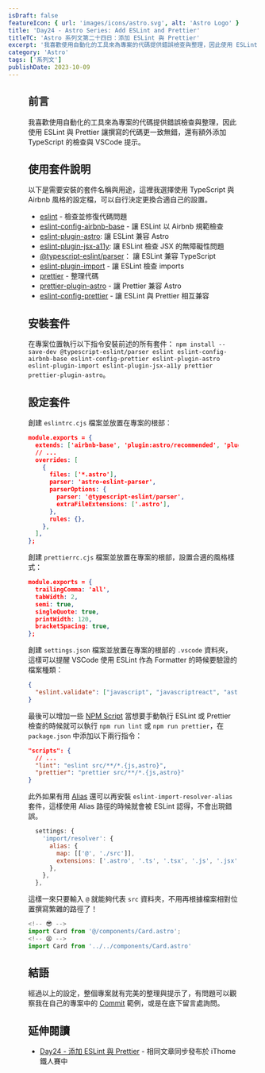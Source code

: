 ```yaml
---
isDraft: false
featureIcon: { url: 'images/icons/astro.svg', alt: 'Astro Logo' }
title: 'Day24 - Astro Series: Add ESLint and Prettier'
titleTC: 'Astro 系列文第二十四日：添加 ESLint 與 Prettier'
excerpt: '我喜歡使用自動化的工具來為專案的代碼提供錯誤檢查與整理，因此使用 ESLint 與 Prettier 讓撰寫的代碼更一致無錯，還有額外添加 TypeScript 的檢查與 VSCode 提示。'
category: 'Astro'
tags: ['系列文']
publishDate: 2023-10-09
---
```


<Figure
  width="1200"
  height="600"
  src="images/posts/ithome-astro/thumbnail/day24-add-eslint-and-prettier.webp"
  alt="一個漂亮的漸層背景上面有一句標題：「添加 ESLint 與 Prettier 」"
/>

## 前言

我喜歡使用自動化的工具來為專案的代碼提供錯誤檢查與整理，因此使用 ESLint 與 Prettier 讓撰寫的代碼更一致無錯，還有額外添加 TypeScript 的檢查與 VSCode 提示。

## 使用套件說明

以下是需要安裝的套件名稱與用途，這裡我選擇使用 TypeScript 與 Airbnb 風格的設定檔，可以自行決定更換合適自己的設置。

- [eslint](https://eslint.org/) - 檢查並修復代碼問題
- [eslint-config-airbnb-base](https://github.com/airbnb/javascript) - 讓 ESLint 以 Airbnb 規範檢查
- [eslint-plugin-astro](https://github.com/ota-meshi/eslint-plugin-astro): 讓 ESLint 兼容 Astro
- [eslint-plugin-jsx-a11y](https://github.com/jsx-eslint/eslint-plugin-jsx-a11y): 讓 ESLint 檢查 JSX 的無障礙性問題
- [@typescript-eslint/parser](https://github.com/typescript-eslint/typescript-eslint)： 讓 ESLint 兼容 TypeScript
- [eslint-plugin-import](https://github.com/import-js/eslint-plugin-import) - 讓 ESLint 檢查 imports
- [prettier](https://prettier.io/) - 整理代碼
- [prettier-plugin-astro](https://github.com/withastro/prettier-plugin-astro) - 讓 Prettier 兼容 Astro
- [eslint-config-prettier](https://github.com/prettier/eslint-config-prettier) - 讓 ESLint 與 Prettier 相互兼容

## 安裝套件

在專案位置執行以下指令安裝前述的所有套件： `npm install --save-dev @typescript-eslint/parser eslint eslint-config-airbnb-base eslint-config-prettier eslint-plugin-astro eslint-plugin-import eslint-plugin-jsx-a11y prettier prettier-plugin-astro`。

## 設定套件

創建 `eslintrc.cjs` 檔案並放置在專案的根部：

```json
module.exports = {
  extends: ['airbnb-base', 'plugin:astro/recommended', 'plugin:astro/jsx-a11y-recommended', 'prettier'],
  // ...
  overrides: [
    {
      files: ['*.astro'],
      parser: 'astro-eslint-parser',
      parserOptions: {
        parser: '@typescript-eslint/parser',
        extraFileExtensions: ['.astro'],
      },
      rules: {},
    },
  ],
};

```

創建 `prettierrc.cjs` 檔案並放置在專案的根部，設置合適的風格樣式：

```json
module.exports = {
  trailingComma: 'all',
  tabWidth: 2,
  semi: true,
  singleQuote: true,
  printWidth: 120,
  bracketSpacing: true,
};

```

創建 `settings.json` 檔案並放置在專案的根部的 `.vscode` 資料夾，這樣可以提醒 VSCode 使用 ESLint 作為 Formatter 的時候要驗證的檔案種類：

```json
{
  "eslint.validate": ["javascript", "javascriptreact", "astro", "typescript", "typescriptreact"]
}
```

最後可以增加一些 [NPM Script](https://docs.npmjs.com/cli/v9/using-npm/scripts) 當想要手動執行 ESLint 或 Prettier 檢查的時候就可以執行 `npm run lint` 或 `npm run prettier`，在 `package.json` 中添加以下兩行指令：

```json
"scripts": {
  // ...
  "lint": "eslint src/**/*.{js,astro}",
  "prettier": "prettier src/**/*.{js,astro}"
}

```

此外如果有用 [Alias](https://docs.astro.build/en/guides/aliases/) 還可以再安裝 `eslint-import-resolver-alias` 套件，這樣使用 Alias 路徑的時候就會被 ESLint 認得，不會出現錯誤。

```jsx
  settings: {
    'import/resolver': {
      alias: {
        map: [['@', './src']],
        extensions: ['.astro', '.ts', '.tsx', '.js', '.jsx', '.json', '.vue'],
      },
    },
  },

```

這樣一來只要輸入 `@` 就能夠代表 `src` 資料夾，不用再根據檔案相對位置撰寫繁雜的路徑了！

```jsx
<!-- 😎 -->
import Card from '@/components/Card.astro';
<!-- 😫 -->
import Card from '../../components/Card.astro'

```

## 結語

經過以上的設定，整個專案就有完美的整理與提示了，有問題可以觀察我在自己的專案中的 [Commit](https://github.com/riceball-tw/wei-wei-web/commit/09005f3a1021dd5b1f27bb8a24679d96cca3b04e) 範例，或是在底下留言處詢問。

## 延伸閱讀

- [Day24 - 添加 ESLint 與 Prettier](https://ithelp.ithome.com.tw/articles/10336866) - 相同文章同步發布於 iThome 鐵人賽中
